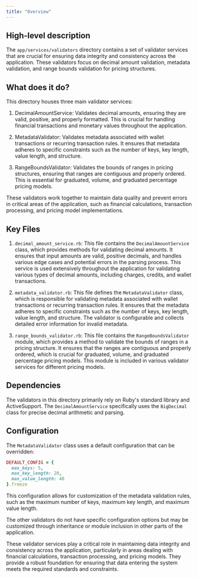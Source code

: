 ```yaml
---
title: "Overview"
---
```


## High-level description
The `app/services/validators` directory contains a set of validator services that are crucial for ensuring data integrity and consistency across the application. These validators focus on decimal amount validation, metadata validation, and range bounds validation for pricing structures.

## What does it do?
This directory houses three main validator services:

1. DecimalAmountService: Validates decimal amounts, ensuring they are valid, positive, and properly formatted. This is crucial for handling financial transactions and monetary values throughout the application.

2. MetadataValidator: Validates metadata associated with wallet transactions or recurring transaction rules. It ensures that metadata adheres to specific constraints such as the number of keys, key length, value length, and structure.

3. RangeBoundsValidator: Validates the bounds of ranges in pricing structures, ensuring that ranges are contiguous and properly ordered. This is essential for graduated, volume, and graduated percentage pricing models.

These validators work together to maintain data quality and prevent errors in critical areas of the application, such as financial calculations, transaction processing, and pricing model implementations.

## Key Files

1. `decimal_amount_service.rb`:
   This file contains the `DecimalAmountService` class, which provides methods for validating decimal amounts. It ensures that input amounts are valid, positive decimals, and handles various edge cases and potential errors in the parsing process. This service is used extensively throughout the application for validating various types of decimal amounts, including charges, credits, and wallet transactions.

2. `metadata_validator.rb`:
   This file defines the `MetadataValidator` class, which is responsible for validating metadata associated with wallet transactions or recurring transaction rules. It ensures that the metadata adheres to specific constraints such as the number of keys, key length, value length, and structure. The validator is configurable and collects detailed error information for invalid metadata.

3. `range_bounds_validator.rb`:
   This file contains the `RangeBoundsValidator` module, which provides a method to validate the bounds of ranges in a pricing structure. It ensures that the ranges are contiguous and properly ordered, which is crucial for graduated, volume, and graduated percentage pricing models. This module is included in various validator services for different pricing models.

## Dependencies
The validators in this directory primarily rely on Ruby's standard library and ActiveSupport. The `DecimalAmountService` specifically uses the `BigDecimal` class for precise decimal arithmetic and parsing.

## Configuration
The `MetadataValidator` class uses a default configuration that can be overridden:

```ruby
DEFAULT_CONFIG = {
  max_keys: 5,
  max_key_length: 20,
  max_value_length: 40
}.freeze
```

This configuration allows for customization of the metadata validation rules, such as the maximum number of keys, maximum key length, and maximum value length.

The other validators do not have specific configuration options but may be customized through inheritance or module inclusion in other parts of the application.

These validator services play a critical role in maintaining data integrity and consistency across the application, particularly in areas dealing with financial calculations, transaction processing, and pricing models. They provide a robust foundation for ensuring that data entering the system meets the required standards and constraints.